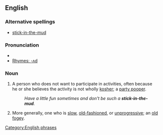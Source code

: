 ==English==

===Alternative spellings===
* [[stick-in-the-mud]]

===Pronunciation===
* {{IPA|ˈstɪk.ɪn.ðə.mʌd/}}
* [[Rhymes:English:-ʌd|Rhymes: -ʌd]]

===Noun===
{{en-noun|sg=[[stick]] [[in]] [[the]] [[mud]]|pl=sticks in the mud}}

#{{idiom}} A person who does not want to participate in activities, often because he or she believes the activity is not wholly [[kosher]]; a  [[party pooper]].
#:''Have a little fun sometimes and don't be such a '''stick-in-the-mud'''.''
#{{idiom}} More generally, one who is [[slow]], [[old-fashioned]], or [[unprogressive]]; an [[old fogey]].

[[Category:English phrases]]